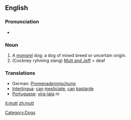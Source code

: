 ==English==
===Pronunciation===
*{{audio|en-us-mutt.ogg|Audio (US)}}

=== Noun===
# A [[mongrel]] dog; a dog of mixed breed or uncertain origin.
# (Cockney ryhming slang) [[Mutt and Jeff]] = deaf

=== Translations ===
* German: [[Promenadenmischung]] {{f}}
* [[Interlingua]]: [[can]] [[mesticiar|mesticiate]], [[can]] [[bastarde]]
* [[Portuguese]]: [[vira-lata]] ''m''
[[Category:Dogs]]

[[it:mutt]]
[[zh:mutt]]